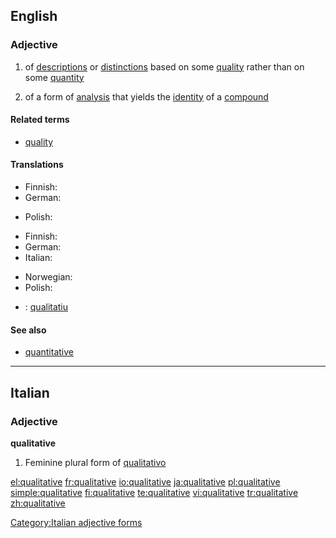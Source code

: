 ==English==

===Adjective===
{{en-adj}}

# of [[description]]s or [[distinction]]s based on some [[quality]] rather than on some [[quantity]]
# {{chemistry}} of a form of [[analysis]] that yields the [[identity]] of a [[compound]]

====Related terms====
*[[quality]]

====Translations====
{{trans-top|of descriptions or distinctions based on some quality rather than on some quantity}}
*Finnish: {{t|fi|laadulinen}}
*German: {{t+|de|qualitativ}}
{{trans-mid}}
*Polish: {{t|pl|niemierzalny}}
{{trans-bottom}}

{{trans-top|(chemistry) of a form of analysis that yields the identity of a compound}}
*Finnish: {{t|fi|kvalitatiivinen}}
*German: {{t+|de|qualitativ}}
*Italian: {{t-|it|quantitativo}}
{{trans-mid}}
*Norwegian: {{t|no|kvantitativ}}
*Polish: {{t|pl|niemierzalny}}
{{trans-bottom}}

{{checktrans-top}}
*{{ttbc|Catalan}}: [[qualitatiu]]
{{checktrans-bottom}}

====See also====
*[[quantitative]]

----

==Italian==

===Adjective===
'''qualitative''' {{f}}

# Feminine plural form of [[qualitativo]]

[[Category:Italian adjective forms]]

[[el:qualitative]]
[[fr:qualitative]]
[[io:qualitative]]
[[ja:qualitative]]
[[pl:qualitative]]
[[simple:qualitative]]
[[fi:qualitative]]
[[te:qualitative]]
[[vi:qualitative]]
[[tr:qualitative]]
[[zh:qualitative]]